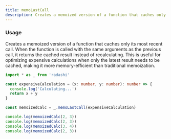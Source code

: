 ```yaml
---
title: memoLastCall
description: Creates a memoized version of a function that caches only its most recent call
---
```


### Usage

Creates a memoized version of a function that caches only its most recent call. When the function is called with the same arguments as the previous call, it returns the cached result instead of recalculating. This is useful for optimizing expensive calculations when only the latest result needs to be cached, making it more memory-efficient than traditional memoization.

```ts
import * as _ from 'radashi'

const expensiveCalculation = (x: number, y: number): number => {
  console.log('Calculating...')
  return x + y
}

const memoizedCalc = _.memoLastCall(expensiveCalculation)

console.log(memoizedCalc(2, 3))
console.log(memoizedCalc(2, 3))
console.log(memoizedCalc(3, 4))
console.log(memoizedCalc(2, 3))
```
